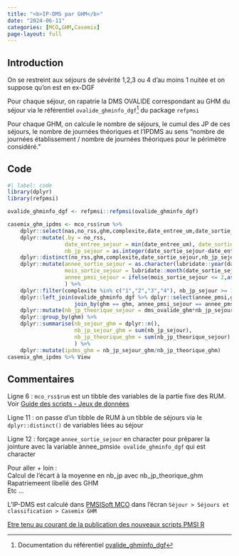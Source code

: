 ```yaml
---
title: "<b>IP-DMS par GHM</b>"
date: "2024-06-11"
categories: [MCO,GHM,Casemix]
page-layout: full
---
```


## Introduction  

On se restreint aux séjours de sévérité 1,2,3 ou 4 d'au moins 1 nuitée et on suppose qu'on est en ex-DGF  

Pour chaque séjour, on rapatrie la DMS OVALIDE correspondant au GHM du séjour via le référentiel `ovalide_ghminfo_dgf`[^1] du package `refpmsi`  

Pour chaque GHM, on calcule le nombre de séjours, le cumul des JP de ces séjours, le nombre de journées théoriques et l'IPDMS au sens "nombre de journées établissement / nombre de journées théoriques pour le périmètre considéré."  

## Code  

```r
#| label: code
library(dplyr)
library(refpmsi)

ovalide_ghminfo_dgf <- refpmsi::refpmsi(ovalide_ghminfo_dgf)

casemix_ghm_ipdms <- mco_rss$rum %>% 
    dplyr::select(nas,no_rss,ghm,complexite,date_entree_um,date_sortie_um) %>% 
    dplyr::mutate(.by = no_rss, 
                  date_entree_sejour = min(date_entree_um), date_sortie_sejour = max(date_sortie_um),
                  nb_jp_sejour = as.integer(date_sortie_sejour-date_entree_sejour)) %>% 
    dplyr::distinct(no_rss,ghm,complexite,date_sortie_sejour,nb_jp_sejour) %>% 
    dplyr::mutate(annee_sortie_sejour = as.character(lubridate::year(date_sortie_sejour)),
                  mois_sortie_sejour = lubridate::month(date_sortie_sejour),
                  annee_pmsi_sejour = ifelse(mois_sortie_sejour <= 2,as.character(as.integer(annee_sortie_sejour)-1L),annee_sortie_sejour)
                  ) %>% 
    dplyr::filter(complexite %in% c("1","2","3","4"), nb_jp_sejour >= 1L) %>% 
    dplyr::left_join(ovalide_ghminfo_dgf %>% dplyr::select(annee_pmsi,ghm,dms_ovalide_ghm = dms),
                     join_by(ghm == ghm, annee_pmsi_sejour == annee_pmsi)) %>% 
    dplyr::mutate(nb_jp_theorique_sejour = dms_ovalide_ghm*nb_jp_sejour) %>% 
    dplyr::group_by(ghm) %>% 
    dplyr::summarise(nb_sejour_ghm = dplyr::n(),
                     nb_jp_sejour_ghm = sum(nb_jp_sejour),
                     nb_jp_theorique_ghm = sum(nb_jp_theorique_sejour)
                     ) %>% 
    dplyr::mutate(ipdms_ghm = nb_jp_sejour_ghm/nb_jp_theorique_ghm)
casemix_ghm_ipdms %>% View
```

## Commentaires  

Ligne 6 : `mco_rss$rum` est un tibble des variables de la partie fixe des RUM. Voir [Guide des scripts - Jeux de données](https://www.datapmsi.com/guide_post#via-pmsisoft-standard)  

Ligne 11 : on passe d'un tibble de RUM à un tibble de séjours via le `dplyr::distinct()` de variables liées au séjour  

Ligne 12 : forçage `annee_sortie_sejour` en character pour préparer la jointure avec la variable ànnee_pmsi` de ovalide_ghminfo_dgf` qui est character  

Pour aller + loin :  
Calcul de l'écart à la moyenne en nb_jp avec nb_jp_theorique_ghm  
Rapatriemeent libellé des GHM  
Etc ...  

L'IP-DMS est calculé dans [PMSISoft MCO](https://www.pmsisoft.com/acces_pmsisoft_mco){target="_blank"} dans l'écran `Séjour > Séjours et classification > Casemix GHM`  

[Etre tenu au courant de la publication des nouveaux scripts PMSI R](http://www.lespmsi.com/scripts-pmsi-r/){target="_blank"}  

[^1]: Documentation du référentiel [ovalide_ghminfo_dgf](https://denisgustin.github.io/refpmsi/articles/ghm.html#ovalide---table-ghminfo_exdgf){target="_blank"}  
